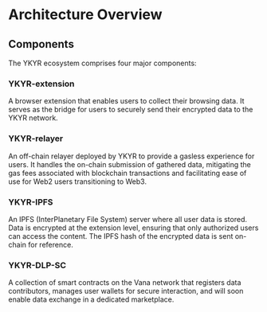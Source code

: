 # Architecture Overview

## Components

The YKYR ecosystem comprises four major components:

### YKYR-extension

A browser extension that enables users to collect their browsing data. It serves as the bridge for users to securely send their encrypted data to the YKYR network.

### YKYR-relayer

An off-chain relayer deployed by YKYR to provide a gasless experience for users. It handles the on-chain submission of gathered data, mitigating the gas fees associated with blockchain transactions and facilitating ease of use for Web2 users transitioning to Web3.

### YKYR-IPFS

An IPFS (InterPlanetary File System) server where all user data is stored. Data is encrypted at the extension level, ensuring that only authorized users can access the content. The IPFS hash of the encrypted data is sent on-chain for reference.

### YKYR-DLP-SC

A collection of smart contracts on the Vana network that registers data contributors, manages user wallets for secure interaction, and will soon enable data exchange in a dedicated marketplace.